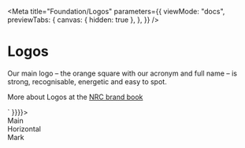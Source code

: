 
<Meta
  title="Foundation/Logos"
  parameters={{
    viewMode: "docs",
    previewTabs: {
      canvas: { hidden: true },
    },
  }}
/>

<style>{`
.logo-container {
  display: grid;
  gap: 10px;
  justify-items: start;
  text-transform: uppercase;
  grid-template-columns: auto auto auto;
  grid-template-rows: auto auto;
}

.logo-name__main {
  grid-column-start: 1;
  grid-column-end: 2;
  grid-row-start: 1;
  grid-row-end: 2;
}
.logo__main {
  grid-column-start: 1;
  grid-column-end: 2;
  grid-row-start: 2;
  grid-row-end: 3;
}
.logo-name__horizontal {
  grid-column-start: 2;
  grid-column-end: 3;
  grid-row-start: 1;
  grid-row-end: 2;
}
.logo__horizontal {
  grid-column-start: 2;
  grid-column-end: 3;
  grid-row-start: 2;
  grid-row-end: 3;
}
.logo-name__mark {
  grid-column-start: 3;
  grid-column-end: 4;
  grid-row-start: 1;
  grid-row-end: 2;
}
.logo__mark {
  grid-column-start: 3;
  grid-column-end: 4;
  grid-row-start: 2;
  grid-row-end: 3;
}
.logo {
  grid-area: logo;
  height: 80px;
}

@media only screen and (max-width: 600px) {
.logo-container {
  grid-template-columns: auto;
  grid-template-rows: auto auto auto auto auto auto;
}

.logo-name__main {
  grid-column-start: 1;
  grid-column-end: 2;
  grid-row-start: 1;
  grid-row-end: 2;
}
.logo__main {
  grid-column-start: 1;
  grid-column-end: 2;
  grid-row-start: 2;
  grid-row-end: 3;
}
.logo-name__horizontal {
  grid-column-start: 1;
  grid-column-end: 2;
  grid-row-start: 3;
  grid-row-end: 4;
}
.logo__horizontal {
  grid-column-start: 1;
  grid-column-end: 2;
  grid-row-start: 4;
  grid-row-end: 5;
}
.logo-name__mark {
  grid-column-start: 1;
  grid-column-end: 2;
  grid-row-start: 5;
  grid-row-end: 6;
}
.logo__mark {
  grid-column-start: 1;
  grid-column-end: 2;
  grid-row-start: 6;
  grid-row-end: 7;
}
}


`}</style>

# Logos

Our main logo – the orange square with our acronym and full name – is strong, recognisable, energetic and easy to spot. 

More about Logos at the [NRC brand book](https://identity.nrc.no/auth/?referer=%2Fbrand%23/design-guide/logos-our-most-distinct-mark)

<Canvas>
  <Story name="Logos" parameters={{ docs: { source: { code:
    `
<Logo name='Main' height="100px"/>
<Logo name='Horizontal' height="100px"/>
<Logo name='Mark' height="100px"/>
    `
    }}}}>
    <div className='logo-container'>
        <Text className='logo-name__main' variant='caption'>Main</Text>
        <div className='logo__main'>
          <Logo className='logo' name='Main' />
        </div>
        <Text className='logo-name__horizontal' variant='caption'>Horizontal</Text>
        <div className='logo__horizontal'>
          <Logo className='logo' name='Horizontal'/>
        </div>
        <Text className='logo-name__mark' variant='caption'>Mark</Text>
        <div className='logo__mark'>
          <Logo className='logo' name='Mark' />
        </div>
    </div>
  </Story>
</Canvas>
